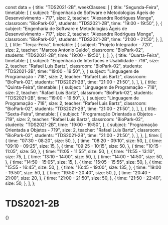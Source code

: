 const data = {
  title: "TDS2021-2B",
  weekClasses: [
    {
      title: "Segunda-Feira",
      timetable: [
        {
          subject:
            "Engenharia de Software e Metodologias Ágeis de Desenvolvimento - 717",
          size: 2,
          teacher: "Alexandre Rodrigues Monge",
          classroom: "BioPark-02",
          students: "TDS2021-2B",
          time: "19:00 - 19:50",
        },
        {
          subject:
            "Engenharia de Software e Metodologias Ágeis de Desenvolvimento - 717",
          size: 2,
          teacher: "Alexandre Rodrigues Monge",
          classroom: "BioPark-02",
          students: "TDS2021-2B",
          time: "21:00 - 21:50",
        },
      ],
    },
    {
      title: "Terça-Feira",
      timetable: [
        {
          subject: "Projeto Integrador - 720",
          size: 2,
          teacher: "Marcos Antonio Guido",
          classroom: "BioPark-02",
          students: "TDS2021-2B",
          time: "19:00 - 19:50",
        },
      ],
    },
    {
      title: "Quarta-Feira",
      timetable: [
        {
          subject: "Engenharia de Interfaces e Usabilidade - 716",
          size: 2,
          teacher: "Rafael Luis Bartz",
          classroom: "BioPark-02",
          students: "TDS2021-2B",
          time: "19:00 - 19:50",
        },
        {
          subject: "Linguagem de Programação - 718",
          size: 2,
          teacher: "Rafael Luis Bartz",
          classroom: "BioPark-02",
          students: "TDS2021-2B",
          time: "21:00 - 21:50",
        },
      ],
    },
    {
      title: "Quinta-Feira",
      timetable: [
        {
          subject: "Linguagem de Programação - 718",
          size: 2,
          teacher: "Rafael Luis Bartz",
          classroom: "BioPark-02",
          students: "TDS2021-2B",
          time: "19:00 - 19:50",
        },
        {
          subject: "Linguagem de Programação - 718",
          size: 2,
          teacher: "Rafael Luis Bartz",
          classroom: "BioPark-02",
          students: "TDS2021-2B",
          time: "21:00 - 21:50",
        },
      ],
    },
    {
      title: "Sexta-Feira",
      timetable: [
        {
          subject: "Programação Orientada a Objetos - 719",
          size: 2,
          teacher: "Rafael Luis Bartz",
          classroom: "BioPark-02",
          students: "TDS2021-2B",
          time: "19:00 - 19:50",
        },
        {
          subject: "Programação Orientada a Objetos - 719",
          size: 2,
          teacher: "Rafael Luis Bartz",
          classroom: "BioPark-02",
          students: "TDS2021-2B",
          time: "21:00 - 21:50",
        },
      ],
    },
  ],
  time: [
    {
      time: "07:30 - 08:20",
      size: 50,
    },
    {
      time: "08:20 - 09:10",
      size: 50,
    },
    {
      time: "09:10 - 09:25",
      size: 15,
    },
    {
      time: "09:25 - 10:15",
      size: 50,
    },
    {
      time: "10:15 - 11:05",
      size: 50,
    },
    {
      time: "11:05 - 11:55",
      size: 50,
    },
    {
      time: "11:55 - 13:10",
      size: 75,
    },
    {
      time: "13:10 - 14:00",
      size: 50,
    },
    {
      time: "14:00 - 14:50",
      size: 50,
    },
    {
      time: "14:50 - 15:05",
      size: 15,
    },
    {
      time: "15:05 - 15:55",
      size: 50,
    },
    {
      time: "15:55 - 16:45",
      size: 50,
    },
    {
      time: "16:45 - 19:00",
      size: 135,
    },
    {
      time: "19:00 - 19:50",
      size: 50,
    },
    {
      time: "19:50 - 20:40",
      size: 50,
    },
    {
      time: "20:40 - 21:00",
      size: 20,
    },
    {
      time: "21:00 - 21:50",
      size: 50,
    },
    {
      time: "21:50 - 22:40",
      size: 50,
    },
  ],
};

# TDS2021-2B

<div>
  {<Grid title={data.title} weekClasses={data.weekClasses} time={data.time} />}
</div>
